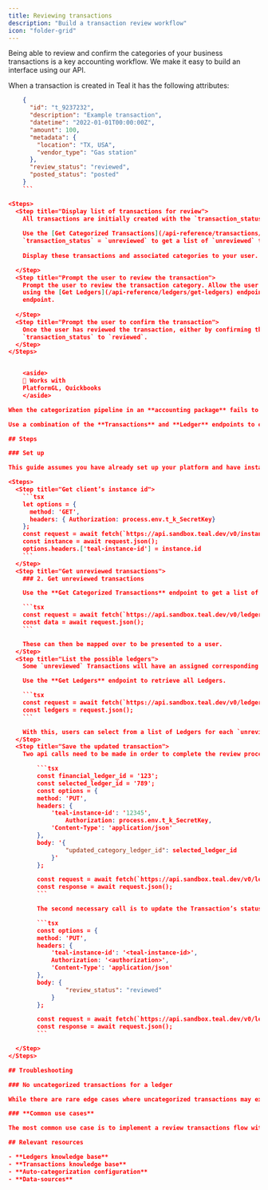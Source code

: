 ```yaml
---
title: Reviewing transactions
description: "Build a transaction review workflow"
icon: "folder-grid"
---
```


Being able to review and confirm the categories of your business transactions is a key accounting workflow. We make it easy to build 
an interface using our API.

When a transaction is created in Teal it has the following attributes:  
```json JSON
    {
      "id": "t_9237232",
      "description": "Example transaction",
      "datetime": "2022-01-01T00:00:00Z",
      "amount": 100,
      "metadata": {
        "location": "TX, USA",
        "vendor_type": "Gas station"
      },
      "review_status": "reviewed",
      "posted_status": "posted"
    }
    ```

<Steps>
  <Step title="Display list of transactions for review">
    All transactions are initially created with the `transaction_status` attribute set to `unreviewed`. 
    
    Use the [Get Categorized Transactions](/api-reference/transactions/get-categorized-transactions) endpoint and filter by 
    `transaction_status` = `unreviewed` to get a list of `unreviewed` transactions and their associated categories. 
    
    Display these transactions and associated categories to your user. 

  </Step>
  <Step title="Prompt the user to review the transaction">
    Prompt the user to review the transaction category. Allow the user to recategorize the transaction by displaying the available ledgers 
    using the [Get Ledgers](/api-reference/ledgers/get-ledgers) endpoint, and the [Recategorize Transaction](/api-reference/transactions/recategorize-transaction) 
    endpoint. 
    
  </Step>
  <Step title="Prompt the user to confirm the transaction">
    Once the user has reviewed the transaction, either by confirming the category or selecting a new one, use the [Update Transaction Status](/api-reference/transactions/update-transaction-status) endpoint to update the 
    `transaction_status` to `reviewed`. 
  </Step>
</Steps>


    <aside>
    🔧 Works with
    PlatformGL, Quickbooks
    </aside>

When the categorization pipeline in an **accounting package** fails to recognize what a transaction is, a Transaction must be manually reviewed and assigned a corresponding ledger to complete the creation of a **Journal Entry**. 

Use a combination of the **Transactions** and **Ledger** endpoints to enable users to review uncategorized transactions for a specific **financial account ledger**, for example you can list all uncategorized Transactions your Plato Checking 4242 account. 

## Steps

### Set up

This guide assumes you have already set up your platform and have instances with an accounting package.

<Steps>
  <Step title="Get client’s instance id">
    ```tsx
    let options = {
      method: 'GET',
      headers: { Authorization: process.env.t_k_SecretKey}
    };
    const request = await fetch(`https://api.sandbox.teal.dev/v0/instances/`, options)
    const instance = await request.json();
    options.headers.['teal-instance-id'] = instance.id
    ```
  </Step>
  <Step title="Get unreviewed transactions">
    ### 2. Get unreviewed transactions

    Use the **Get Categorized Transactions** endpoint to get a list of all `unreviewed` transactions for a specific financial ledger account.

    ```tsx
    const request = await fetch(`https://api.sandbox.teal.dev/v0/ledgers/12345/transactions/categories?review_status=unreviewed`, options)
    const data = await request.json();
    ```

    These can then be mapped over to be presented to a user.
  </Step>
  <Step title="List the possible ledgers">
	Some `unreviewed` Transactions will have an assigned corresponding Ledger, but may still require a review, while others may have no corresponding Ledger at all. 

	Use the **Get Ledgers** endpoint to retrieve all Ledgers.

	```tsx
	const request = await fetch(`https://api.sandbox.teal.dev/v0/ledgers`, options)
	const ledgers = request.json();
	```

	With this, users can select from a list of Ledgers for each `unreviewed` transaction.
  </Step>
  <Step title="Save the updated transaction">
	Two api calls need to be made in order to complete the review process. The first call is to the **Recategorize Transaction** endpoint to update the selected transaction category to match the Ledger selected by the user. 

		```tsx
		const financial_ledger_id = '123';
		const selected_ledger_id = '789';
		const options = {
		method: 'PUT',
		headers: {
			'teal-instance-id': '12345',
				Authorization: process.env.t_k_SecretKey,
			'Content-Type': 'application/json'
		},
		body: '{
				"updated_category_ledger_id": selected_ledger_id
			}'
		};

		const request = await fetch(`https://api.sandbox.teal.dev/v0/ledgers/${financial_ledger_id}/transactions/${transaction_id}/categories`, options)
		const response = await request.json();
		```

		The second necessary call is to update the Transaction’s status from `unreviewed` to `reviewed`, usually done as a confirmation step.

		```tsx
		const options = {
		method: 'PUT',
		headers: {
			'teal-instance-id': '<teal-instance-id>',
			Authorization: '<authorization>',
			'Content-Type': 'application/json'
		},
		body: {
				"review_status": "reviewed"
			}
		};

		const request = await fetch(`https://api.sandbox.teal.dev/v0/ledgers/${ledger_id}/transactions/${transaction_id}`, options);
		const response = await request.json();
		```

  </Step>
</Steps>

## Troubleshooting

### No uncategorized transactions for a ledger

While there are rare edge cases where uncategorized transactions may exist on ledgers that are not of the “financial account” type. 

### **Common use cases**

The most common use case is to implement a review transactions flow within the umbrella of a financial account ledger page. It is possible to aggregate all uncategorized transactions across all ledgers, but this can result in slow request times.

## Relevant resources

- **Ledgers knowledge base**
- **Transactions knowledge base**
- **Auto-categorization configuration**
- **Data-sources**